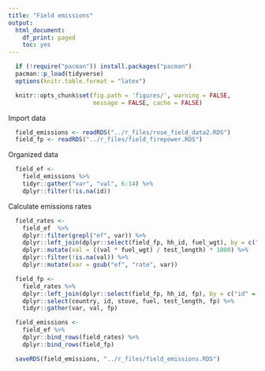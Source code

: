 ```yaml
---
title: "Field emissions"
output:
  html_document:
    df_print: paged
    toc: yes
---
```


```r
  if (!require("pacman")) install.packages("pacman")
  pacman::p_load(tidyverse)
  options(knitr.table.format = "latex")
```

```r
  knitr::opts_chunk$set(fig.path = 'figures/', warning = FALSE,
                        message = FALSE, cache = FALSE)
```

Import data

```r
  field_emissions <- readRDS("../r_files/rose_field_data2.RDS")
  field_fp <- readRDS("../r_files/field_firepower.RDS")
```

Organized data

```r
  field_ef <-
    field_emissions %>%
    tidyr::gather("var", "val", 6:14) %>%
    dplyr::filter(!is.na(id))
```

Calculate emissions rates

```r
  field_rates <-
    field_ef  %>%
    dplyr::filter(grepl("ef", var)) %>%
    dplyr::left_join(dplyr::select(field_fp, hh_id, fuel_wgt), by = c("id" = "hh_id")) %>%
    dplyr::mutate(val = ((val * fuel_wgt) / test_length) * 1000) %>%
    dplyr::filter(!is.na(val)) %>%
    dplyr::mutate(var = gsub("ef", "rate", var))
```

```r
  field_fp <-
    field_rates %>%
    dplyr::left_join(dplyr::select(field_fp, hh_id, fp), by = c("id" = "hh_id")) %>%
    dplyr::select(country, id, stove, fuel, test_length, fp) %>%
    tidyr::gather(var, val, fp)
```

```r
  field_emissions <-
    field_ef %>%
    dplyr::bind_rows(field_rates) %>%
    dplyr::bind_rows(field_fp)
```

```r
  saveRDS(field_emissions, "../r_files/field_emissions.RDS")
```

